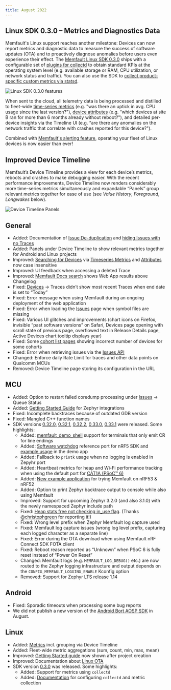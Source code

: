 ```yaml
---
title: August 2022
---
```


## Linux SDK 0.3.0 – Metrics and Diagnostics Data

Memfault's Linux support reaches another milestone: Devices can now report
metrics and diagnostic data to measure the success of software updates (OTA) and
to proactively diagnose anomalies before users even experience their effect. The
[Memfault Linux SDK 0.3.0](https://github.com/memfault/memfault-linux-sdk) ships
with a configurable set of
[plugins for collectd](/docs/linux/linux-metrics#configuring-collectd) to obtain
standard KPIs at the operating system level (e.g. available storage or RAM, CPU
utilization, or network status and traffic). You can also use the SDK to
[collect product-specific custom metrics via statsd](/docs/linux/linux-metrics#application-metrics).

![Linux SDK 0.3.0 features](/img/blog/2022-08-31-Linux-SDK-0-3-0.png)

When sent to the cloud, all telemetry data is being processed and distilled to
fleet-wide [time-series metrics](/docs/platform/metrics#timeseries) (e.g. "was
there an uptick in avg. CPU usage since the last version?"),
[device attributes](/docs/platform/metrics#attributes) (e.g. “which devices at
site B ran for more than 6 months already without reboot?"), and detailed
per-device insights via the Timeline UI (e.g. “are there any anomalies on the
network traffic that correlate with crashes reported for this device?").

Combined with [Memfault's alerting feature](/docs/platform/alerts), operating
your fleet of Linux devices is now easier than ever!

## Improved Device Timeline

Memfault’s Device Timeline provides a view for each device’s metrics, reboots
and crashes to make debugging easier. With the recent performance improvements,
Device Timeline now renders considerably more time-series metrics simultaneously
and expandable “Panels” group relevant metrics together for ease of use (see
_Value History_, _Foreground_, _Longwakes_ below).

![Device Timeline Panels](/img/blog/2022-08-31-Device-Timeline.png)

<!-- truncate -->

## General

- Added: Documentation of
  [Issue De-duplication](/docs/platform/issue-management/#de-duplication-of-traces-into-issues)
  and
  [hiding Issues with no Traces](/docs/platform/issue-management/#automated-hiding-of-issues-with-zero-traces)
- Added: Panels under Device Timeline to show relevant metrics together for
  Android and Linux projects
- Improved:
  [Searching for Devices](https://app.memfault.com/organizations/-/projects/-/devices)
  via [Timeseries Metrics](/docs/platform/metrics/#timeseries) and
  [Attributes](/docs/platform/metrics/#attributes) now case insensitive
- Improved: UI feedback when accessing a deleted Trace
- Improved: [Memfault Docs search](/search/) shows Web App results above
  Changelog
- Fixed: [Devices](https://app.memfault.com/organizations/-/projects/-/devices/)
  → Traces didn’t show most recent Traces when end date is set to “Today”
- Fixed: Error message when using Memfault during an ongoing deployment of the
  web application
- Fixed: Error when loading the
  [Issues](https://app.memfault.com/organizations/-/projects/-/issues) page when
  symbol files are missing
- Fixed: Various UI glitches and improvements (chart icons on Firefox, invisible
  “past software versions” on Safari, Devices page opening with scroll state of
  previous page, overflowed text in Release Details page, Active Devices chart
  tooltip displays year)
- Fixed: Some
  [cohort list pages](https://app.memfault.com/organizations/-/projects/-/cohorts)
  showing incorrect number of devices for some cohorts
- Fixed: Error when retrieving issues via the
  [Issues API](https://api-docs.memfault.com/#09a23663-b181-4d78-a5d1-89155edd5160)
- Changed: Enforce daily Rate Limit for traces and other data points on Qualcomm
  MCUs
- Removed: Device Timeline page storing its configuration in the URL

## MCU

- Added: Option to restart failed coredump processing under
  [Issues](https://app.memfault.com/organizations/-/projects/-/issues) → Queue
  Status
- Added: [Getting Started Guide](/docs/mcu/zephyr-guide) for Zephyr integrations
- Fixed: Incomplete backtraces because of outdated GDB version
- Fixed: Mangled C++ function names
- SDK versions
  [0.32.0](https://github.com/memfault/memfault-firmware-sdk/blob/master/CHANGES.md#changes-between-memfault-sdk-0320-and-sdk-0315---aug-8-2022),
  [0.32.1](https://github.com/memfault/memfault-firmware-sdk/blob/master/CHANGES.md#changes-between-memfault-sdk-0321-and-sdk-0320---aug-8-2022),
  [0.32.2](https://github.com/memfault/memfault-firmware-sdk/blob/master/CHANGES.md#changes-between-memfault-sdk-0322-and-sdk-0321---aug-16-2022),
  [0.33.0](https://github.com/memfault/memfault-firmware-sdk/blob/master/CHANGES.md#changes-between-memfault-sdk-0330-and-sdk-0322---aug-18-2022),
  [0.33.1](https://github.com/memfault/memfault-firmware-sdk/blob/master/CHANGES.md#changes-between-memfault-sdk-0330-and-sdk-0331---aug-26-2022)
  were released. Some highlights:
  - Added:
    [memfault_demo_shell](https://github.com/memfault/memfault-firmware-sdk/blob/master/components/demo/src/memfault_demo_shell.c)
    support for terminals that only emit CR for line endings
  - Added: [Software watchdog](https://mflt.io/root-cause-watchdogs) reference
    port for nRF5 SDK and
    [example usage](https://github.com/memfault/memfault-firmware-sdk/blob/master/examples/nrf5/apps/memfault_demo_app)
    in the demo app
  - Added: Fallback to `printk` usage when no logging is enabled in Zepyhr port
  - Added: Heartbeat metrics for heap and Wi-Fi performance tracking when using
    the default port
    for [CAT1A (PSoC™️ 6)](https://github.com/Infineon/mtb-pdl-cat1)
  - Added:
    [New example application](https://github.com/memfault/memfault-firmware-sdk/blob/master/examples/nrf-connect-sdk/nrf5)
    for trying Memfault on nRF53 & nRF52
  - Added: Option to print Zephyr backtrace output to console while also using
    Memfault
  - Improved: Support for upcoming Zephyr 3.2.0 (and also 3.1.0) with the newly
    namespaced Zephyr include path
  - Fixed:
    [Heap stats free not checking in_use flag](https://github.com/memfault/memfault-firmware-sdk/issues/32).
    (Thanks [@christophgreen](https://github.com/christophgreen) for reporting
    it!)
  - Fixed: Wrong level prefix when Zephyr Memfault log capture used
  - Fixed: Memfault log capture issues (wrong log level prefix, capturing each
    logged character as a separate line)
  - Fixed: Error during the OTA download when using Memfault nRF Connect SDK
    FOTA client
  - Fixed: Reboot reason reported as “Unknown” when PSoC 6 is fully reset
    instead of “Power On Reset”
  - Changed: Memfault logs (e.g. `MEMFAULT_LOG_DEBUG()` etc.) are now routed to
    the Zephyr logging infrastructure and output depends on the
    `CONFIG_MEMFAULT_LOGGING_ENABLE` Kconfig option
  - Removed: Support for Zephyr LTS release 1.14

## Android

- Fixed: Sporadic timeouts when processing some bug reports
- We did not publish a new version of the
  [Android Bort AOSP SDK](https://github.com/memfault/bort) in August.

## Linux

- Added: [Metrics](/docs/linux/linux-metrics) incl. grouping via Device Timeline
- Added: Fleet-wide metric aggregations (sum, count, min, max, mean)
- Improved: [Getting Started guide](/docs/linux/linux-getting-started-guide) now
  shown after project creation
- Improved: Documentation about
  [Linux OTA](/docs/linux/linux-releases-integration-guide)
- SDK version
  [0.3.0](https://github.com/memfault/memfault-linux-sdk/blob/-/CHANGELOG.md#030---2022-08-31)
  was released. Some highlights:
  - Added: Support for metrics using `collectd`
  - Added: [Documentation](/docs/linux/linux-metrics) for configuring `collectd`
    and metric collection
